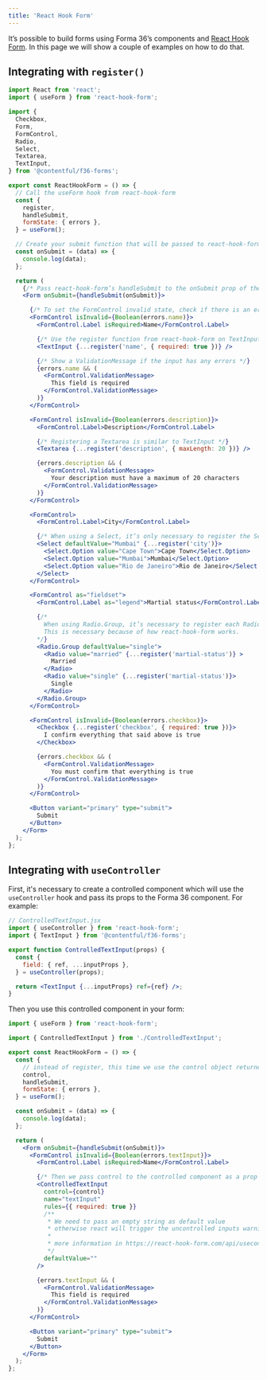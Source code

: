 ```yaml
---
title: 'React Hook Form'
---
```


It’s possible to build forms using Forma 36’s components and [React Hook Form](https://react-hook-form.com/).
In this page we will show a couple of examples on how to do that.

## Integrating with `register()`

```jsx static=true
import React from 'react';
import { useForm } from 'react-hook-form';

import {
  Checkbox,
  Form,
  FormControl,
  Radio,
  Select,
  Textarea,
  TextInput,
} from '@contentful/f36-forms';

export const ReactHookForm = () => {
  // Call the useForm hook from react-hook-form
  const {
    register,
    handleSubmit,
    formState: { errors },
  } = useForm();

  // Create your submit function that will be passed to react-hook-form’s handleSubmit
  const onSubmit = (data) => {
    console.log(data);
  };

  return (
    {/* Pass react-hook-form’s handleSubmit to the onSubmit prop of the Form component  */}
    <Form onSubmit={handleSubmit(onSubmit)}>

      {/* To set the FormControl invalid state, check if there is an error related to this input  */}
      <FormControl isInvalid={Boolean(errors.name)}>
        <FormControl.Label isRequired>Name</FormControl.Label>

        {/* Use the register function from react-hook-form on TextInput */}
        <TextInput {...register('name', { required: true })} />

        {/* Show a ValidationMessage if the input has any errors */}
        {errors.name && (
          <FormControl.ValidationMessage>
            This field is required
          </FormControl.ValidationMessage>
        )}
      </FormControl>

      <FormControl isInvalid={Boolean(errors.description)}>
        <FormControl.Label>Description</FormControl.Label>

        {/* Registering a Textarea is similar to TextInput */}
        <Textarea {...register('description', { maxLength: 20 })} />

        {errors.description && (
          <FormControl.ValidationMessage>
            Your description must have a maximum of 20 characters
          </FormControl.ValidationMessage>
        )}
      </FormControl>

      <FormControl>
        <FormControl.Label>City</FormControl.Label>

        {/* When using a Select, it’s only necessary to register the Select component */}
        <Select defaultValue="Mumbai" {...register('city')}>
          <Select.Option value="Cape Town">Cape Town</Select.Option>
          <Select.Option value="Mumbai">Mumbai</Select.Option>
          <Select.Option value="Rio de Janeiro">Rio de Janeiro</Select.Option>
        </Select>
      </FormControl>

      <FormControl as="fieldset">
        <FormControl.Label as="legend">Martial status</FormControl.Label>

        {/*
          When using Radio.Group, it’s necessary to register each Radio with the same "name".
          This is necessary because of how react-hook-form works.
        */}
        <Radio.Group defaultValue="single">
          <Radio value="married" {...register('martial-status')} >
            Married
          </Radio>
          <Radio value="single" {...register('martial-status')}>
            Single
          </Radio>
        </Radio.Group>
      </FormControl>

      <FormControl isInvalid={Boolean(errors.checkbox)}>
        <Checkbox {...register('checkbox', { required: true })}>
          I confirm everything that said above is true
        </Checkbox>

        {errors.checkbox && (
          <FormControl.ValidationMessage>
            You must confirm that everything is true
          </FormControl.ValidationMessage>
        )}
      </FormControl>

      <Button variant="primary" type="submit">
        Submit
      </Button>
    </Form>
  );
};
```

## Integrating with `useController`

First, it's necessary to create a controlled component which will use the `useController` hook and pass its props to the Forma 36 component.
For example:

```jsx static=true
// ControlledTextInput.jsx
import { useController } from 'react-hook-form';
import { TextInput } from '@contentful/f36-forms';

export function ControlledTextInput(props) {
  const {
    field: { ref, ...inputProps },
  } = useController(props);

  return <TextInput {...inputProps} ref={ref} />;
}
```

Then you use this controlled component in your form:

```jsx static=true
import { useForm } from 'react-hook-form';

import { ControlledTextInput } from './ControlledTextInput';

export const ReactHookForm = () => {
  const {
    // instead of register, this time we use the control object returned by useForm()
    control,
    handleSubmit,
    formState: { errors },
  } = useForm();

  const onSubmit = (data) => {
    console.log(data);
  };

  return (
    <Form onSubmit={handleSubmit(onSubmit)}>
      <FormControl isInvalid={Boolean(errors.textInput)}>
        <FormControl.Label isRequired>Name</FormControl.Label>

        {/* Then we pass control to the controlled component as a prop */}
        <ControlledTextInput
          control={control}
          name="textInput"
          rules={{ required: true }}
          /**
           * We need to pass an empty string as default value
           * otherwise react will trigger the uncontrolled inputs warning
           *
           * more information in https://react-hook-form.com/api/usecontroller
           */
          defaultValue=""
        />

        {errors.textInput && (
          <FormControl.ValidationMessage>
            This field is required
          </FormControl.ValidationMessage>
        )}
      </FormControl>

      <Button variant="primary" type="submit">
        Submit
      </Button>
    </Form>
  );
};
```
